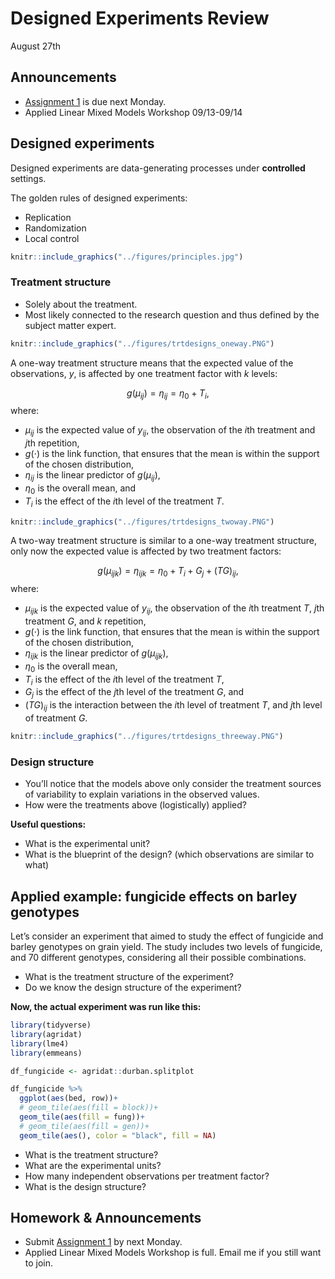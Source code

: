 # Designed Experiments Review      
August 27th  

## Announcements

- [Assignment 1](https://stat870.github.io/fall2025/assignments/Assignment1_YourLastName.pdf) is due next Monday. 
- Applied Linear Mixed Models Workshop 09/13-09/14 

## Designed experiments  

Designed experiments are data-generating processes under **controlled** settings. 

The golden rules of designed experiments: 

- Replication 
- Randomization 
- Local control 

```r
knitr::include_graphics("../figures/principles.jpg")
```


### Treatment structure

- Solely about the treatment. 
- Most likely connected to the research question and thus defined by the subject matter expert.  

```r
knitr::include_graphics("../figures/trtdesigns_oneway.PNG")
```

A one-way treatment structure means that the expected value of the observations, $y$, is affected by one treatment factor with $k$ levels:   

$$g(\mu_{ij}) = \eta_{ij} = \eta_{0} + T_i,$$
where:

- $\mu_{ij}$ is the expected value of $y_{ij}$, the observation of the $i$th treatment and $j$th repetition, 
- $g(\cdot)$ is the link function, that ensures that the mean is within the support of the chosen distribution, 
- $\eta_{ij}$ is the linear predictor of $g(\mu_{ij})$, 
- $\eta_{0}$ is the overall mean, and 
- $T_i$ is the effect of the $i$th level of the treatment $T$. 

```r
knitr::include_graphics("../figures/trtdesigns_twoway.PNG")
```

A two-way treatment structure is similar to a one-way treatment structure, only now the expected value is affected by two treatment factors:   

$$g(\mu_{ijk}) = \eta_{ijk} = \eta_{0} + T_i + G_j + (TG)_{ij} ,$$
where:

- $\mu_{ijk}$ is the expected value of $y_{ij}$, the observation of the $i$th treatment $T$, $j$th treatment $G$, and $k$ repetition, 
- $g(\cdot)$ is the link function, that ensures that the mean is within the support of the chosen distribution, 
- $\eta_{ijk}$ is the linear predictor of $g(\mu_{ijk})$, 
- $\eta_{0}$ is the overall mean,  
- $T_i$ is the effect of the $i$th level of the treatment $T$, 
- $G_j$ is the effect of the $j$th level of the treatment $G$, and 
- $(TG)_{ij}$ is the interaction between the $i$th level of treatment $T$, and $j$th level of treatment $G$. 

```r
knitr::include_graphics("../figures/trtdesigns_threeway.PNG")
```

### Design structure  

- You'll notice that the models above only consider the treatment sources of variability to explain variations in the observed values. 
- How were the treatments above (logistically) applied? 

**Useful questions:** 

- What is the experimental unit?  
- What is the blueprint of the design? (which observations are similar to what) 

## Applied example: fungicide effects on barley genotypes   

Let's consider an experiment that aimed to study the effect of fungicide and barley genotypes on grain yield. The study includes two levels of fungicide, and 70 different genotypes, considering all their possible combinations. 

- What is the treatment structure of the experiment?
- Do we know the design structure of the experiment?

**Now, the actual experiment was run like this:** 

```r
library(tidyverse)
library(agridat)
library(lme4)
library(emmeans)
```

```r
df_fungicide <- agridat::durban.splitplot

df_fungicide %>% 
  ggplot(aes(bed, row))+
  # geom_tile(aes(fill = block))+
  geom_tile(aes(fill = fung))+
  # geom_tile(aes(fill = gen))+
  geom_tile(aes(), color = "black", fill = NA)
```

- What is the treatment structure? 
- What are the experimental units? 
- How many independent observations per treatment factor? 
- What is the design structure? 


## Homework & Announcements  

- Submit [Assignment 1](https://stat870.github.io/fall2025/assignments/Assignment1_YourLastName.pdf) by next Monday. 
- Applied Linear Mixed Models Workshop is full. Email me if you still want to join. 

